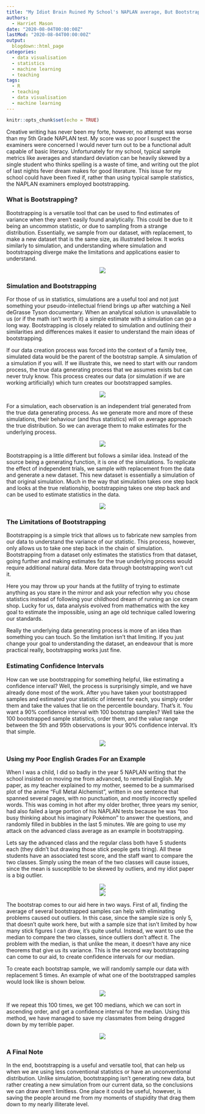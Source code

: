 ```yaml
---
title: "My Idiot Brain Ruined My School's NAPLAN average, But Bootstrapping Could Have Saved it"
authors: 
  - Harriet Mason
date: "2020-08-04T00:00:00Z"
lastMod: "2020-08-04T00:00:00Z"
output:
  blogdown::html_page
categories:
  - data visualisation
  - statistics
  - machine learning
  - teaching
tags:
  - R
  - teaching
  - data visualisation
  - machine learning
---
```


```r
knitr::opts_chunk$set(echo = TRUE)
```
Creative writing has never been my forte, however, no attempt was worse than my 5th Grade NAPLAN test. My score was so poor I suspect the examiners were concerned I would never turn out to be a functional adult capable of basic literacy.  Unfortunately for my school,  typical sample metrics like averages and standard deviation can be heavily skewed by a single student who thinks spelling is a waste of time, and writing out the plot of last nights fever dream makes for good literature. This issue for my school could have been fixed if, rather than using typical sample statistics, the NAPLAN examiners employed bootstrapping. 

### What is Bootstrapping?
Bootstrapping is a versatile tool that can be used to find estimates of variance when they aren't easily found analytically. This could be due to it being an uncommon statistic, or due to sampling from a strange distribution. Essentially, we sample from our dataset, with replacement, to make a new dataset that is the same size, as illustrated below.  It works similarly to simulation, and understanding where simulation and bootstrapping diverge make the limitations and applications easier to understand.  

<center>
![](/img/bootstrapCI/sketch9.png)
</center>


### Simulation and Bootstrapping
For those of us in statistics, simulations are a useful tool and not just something your pseudo-intellectual friend brings up after watching a Neil deGrasse Tyson documentary. When an analytical solution is unavailable to us  (or if the math isn't worth it) a simple estimate with a simulation can go a long way. Bootstrapping is closely related to simulation and outlining their similarities and differences makes it easier to understand the main ideas of bootstrapping.  

If our data creation process was forced into the context of a family tree, simulated data would be the parent of the bootstrap sample. A simulation of a simulation if you will. If we illustrate this, we need to start with our random process, the true data generating process that we assumes exists but can never truly know. This process creates our data (or simulation if we are working artificially) which turn creates our bootstrapped samples.  

<center>
![](/img/bootstrapCI/sketch1.png)
</center>

For a simulation, each observation is an independent trial generated from the true data generating process. As we generate more and more of these simulations, their behaviour (and thus statistics) will on average approach the true distribution. So we can average them to make estimates for the underlying process.  

<center>
![](/img/bootstrapCI/sketch2.png)
</center>
  
Bootstrapping is a little different but follows a similar idea. Instead of the source being a generating function, it is one of the simulations. To replicate the effect of independent trials, we sample with replacement from the data and generate a new dataset. This new dataset is essentially a simulation of that original simulation. Much in the way that simulation takes one step back and looks at the true relationship, bootstrapping takes one step back and can be used to estimate statistics in the data.   

<center>
![](/img/bootstrapCI/sketch3.png)
</center>
  
### The Limitations of Bootstrapping
Bootstrapping is a simple trick that allows us to fabricate new samples from our data to understand the variance of our statistic.  This process, however, only allows us to take one step back in the chain of simulation. Bootstrapping from a dataset only estimates the statistics from that dataset, going further and making estimates for the true underlying process would require additional natural data. More data through bootstrapping won't cut it.   

Here you may throw up your hands at the futility of trying to estimate anything as you stare in the mirror and ask your refection why you chose statistics instead of following your childhood dream of running an ice cream shop. Lucky for us, data analysis evolved from mathematics with the key goal to estimate the impossible, using an age old technique called lowering our standards.    

Really the underlying data generating process is more of an idea than something you can touch. So the limitation isn't that limiting. If you just change your goal to understanding the dataset, an endeavour that is more practical really, bootstrapping works just fine.  

### Estimating Confidence Intervals
How can we use bootstrapping for something helpful, like estimating a confidence interval? Well, the process is surprisingly simple, and we have already done most of the work. After you have taken your bootstrapped samples and  estimated your statistic of interest for each, you simply order them and take the values that lie on the percentile boundary. That's it. You want a 90% confidence interval with 100 bootstrap samples? Well take the 100 bootstrapped sample statistics, order them, and the value range between the 5th and 95th observations is your 90% confidence interval. It's that simple. 

<center>
![](/img/bootstrapCI/sketch4.png)
</center>

  
### Using my Poor English Grades For an Example
When I was a child, I did so badly in the year 5 NAPLAN writing that the school insisted on moving me from advanced, to remedial English.  My paper, as my teacher explained to my mother, seemed to be a summarised plot of the anime "Full Metal Alchemist", written in one sentence that spanned several pages, with no punctuation, and mostly incorrectly spelled words. This was coming in hot after my older brother,  three years my senior, had also failed a large portion of his NAPLAN tests because he was "too busy thinking about his imaginary Pokémon" to answer the questions, and randomly filled in bubbles in the last 5 minutes. We are going to use my attack on the advanced class average as an example in bootstrapping.  

Lets say the advanced class and the regular class both have 5 students each (they didn't but drawing those stick people gets tiring). All these students have an associated test score, and the staff want to compare the two classes.  Simply using the mean of the two classes will cause issues, since the mean is susceptible to be skewed by outliers, and my idiot paper is a big outlier.  

<center>
![](/img/bootstrapCI/sketch6.png)
</center>  

<center>
![](/img/bootstrapCI/sketch6.5.png)
</center>
  
The bootstrap comes to our aid here in two ways. First of all, finding the average of several bootstrapped samples can help with eliminating problems caused out outliers. In this case, since the sample size is only 5, that doesn't quite work here, but with a sample size that isn't limited by how many stick figures I can draw, it's quite useful. Instead, we want to use the median to compare the two classes, since outliers don't affect it. The problem with the median, is that unlike the mean, it doesn't have any nice theorems that give us its variance. This is the second way bootstrapping can come to our aid, to create confidence intervals for our median.   

To create each bootstrap sample, we will randomly sample our data with replacement 5 times. An example of what one of the bootstrapped samples would look like is shown below. 

<center>
![](/img/bootstrapCI/sketch7.png)
</center>
  
If we repeat this 100 times, we get 100 medians, which we can sort in ascending order, and get a confidence interval for the median.   Using this method, we have managed to save my classmates from being dragged down by my terrible paper.

<center>
![](/img/bootstrapCI/sketch8.png)
</center>

### A Final Note
In the end, bootstrapping is a useful and versatile tool, that can help us when we are using less conventional statistics or have an unconventional distribution. Unlike simulation, bootstrapping isn't generating new data, but rather creating a new simulation from our current data, so the conclusions we can draw aren't limitless. One place it could be useful, however, is saving the people around me from my moments of stupidity that drag them down to my nearly illiterate level.


